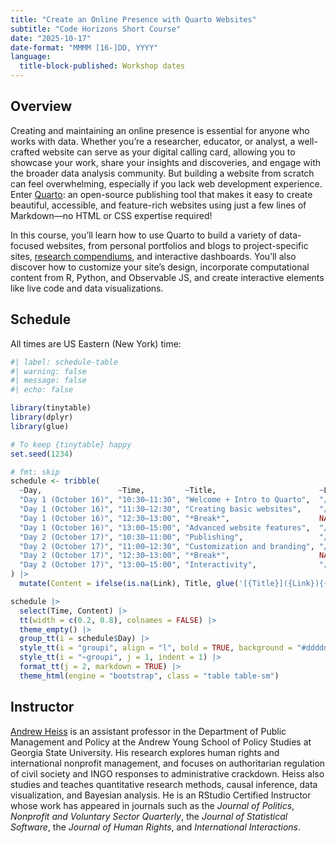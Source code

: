 ```yaml
---
title: "Create an Online Presence with Quarto Websites"
subtitle: "Code Horizons Short Course"
date: "2025-10-17"
date-format: "MMMM [16-]DD, YYYY"
language:
  title-block-published: Workshop dates
---
```


## Overview

Creating and maintaining an online presence is essential for anyone who works with data. Whether you're a researcher, educator, or analyst, a well-crafted website can serve as your digital calling card, allowing you to showcase your work, share your insights and discoveries, and engage with the broader data analysis community. But building a website from scratch can feel overwhelming, especially if you lack web development experience. Enter [Quarto](https://quarto.org/): an open-source publishing tool that makes it easy to create beautiful, accessible, and feature-rich websites using just a few lines of Markdown—no HTML or CSS expertise required!

In this course, you'll learn how to use Quarto to build a variety of data-focused websites, from personal portfolios and blogs to project-specific sites, [research compendiums](https://research-compendium.science/), and interactive dashboards. You’ll also discover how to customize your site’s design, incorporate computational content from R, Python, and Observable JS, and create interactive elements like live code and data visualizations.

## Schedule

All times are US Eastern (New York) time:

```r
#| label: schedule-table
#| warning: false
#| message: false
#| echo: false

library(tinytable)
library(dplyr)
library(glue)

# To keep {tinytable} happy
set.seed(1234)

# fmt: skip
schedule <- tribble(
  ~Day,                 ~Time,         ~Title,                       ~Link,
  "Day 1 (October 16)", "10:30–11:30", "Welcome + Intro to Quarto",  "/materials/01-intro/",
  "Day 1 (October 16)", "11:30–12:30", "Creating basic websites",    "/materials/basic-websites/",
  "Day 1 (October 16)", "12:30–13:00", "*Break*",                    NA,
  "Day 1 (October 16)", "13:00–15:00", "Advanced website features",  "/materials/advanced-websites/",
  "Day 2 (October 17)", "10:30–11:00", "Publishing",                 "/materials/publishing/",
  "Day 2 (October 17)", "11:00–12:30", "Customization and branding", "/materials/brand/",
  "Day 2 (October 17)", "12:30–13:00", "*Break*",                    NA,
  "Day 2 (October 17)", "13:00–15:00", "Interactivity",              "/materials/interactivity/"
) |> 
  mutate(Content = ifelse(is.na(Link), Title, glue('[{Title}]({Link}){{target="_blank"}}')))

schedule |>
  select(Time, Content) |>
  tt(width = c(0.2, 0.8), colnames = FALSE) |>
  theme_empty() |>
  group_tt(i = schedule$Day) |>
  style_tt(i = "groupi", align = "l", bold = TRUE, background = "#dddddd") |>
  style_tt(i = "~groupi", j = 1, indent = 1) |>
  format_tt(j = 2, markdown = TRUE) |>
  theme_html(engine = "bootstrap", class = "table table-sm")
```

## Instructor

[Andrew Heiss](https://www.andrewheiss.com/) is an assistant professor in the Department of Public Management and Policy at the Andrew Young School of Policy Studies at Georgia State University. His research explores human rights and international nonprofit management, and focuses on authoritarian regulation of civil society and INGO responses to administrative crackdown. Heiss also studies and teaches quantitative research methods, causal inference, data visualization, and Bayesian analysis. He is an RStudio Certified Instructor whose work has appeared in journals such as the *Journal of Politics*, *Nonprofit and Voluntary Sector Quarterly*, the *Journal of Statistical Software*, the *Journal of Human Rights*, and *International Interactions*.
